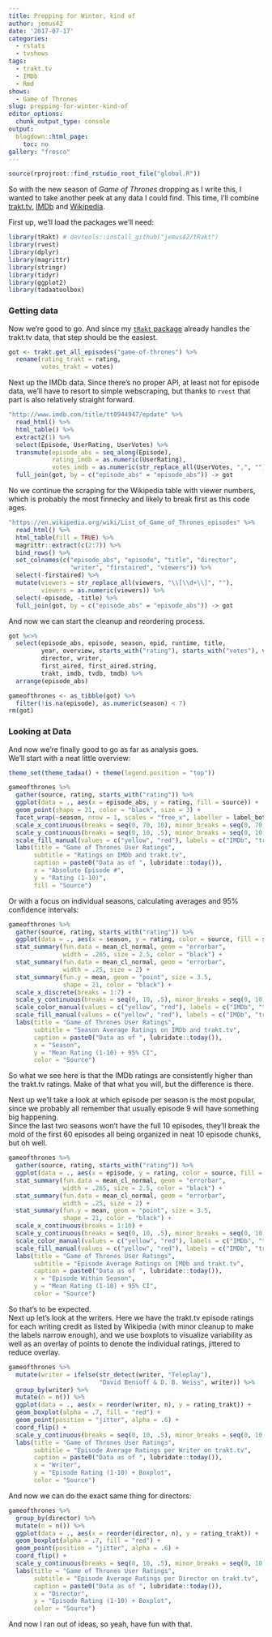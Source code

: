 ```yaml
---
title: Prepping for Winter, kind of
author: jemus42
date: '2017-07-17'
categories:
  - rstats
  - tvshows
tags:
  - trakt.tv
  - IMDb
  - Rmd
shows:
  - Game of Thrones
slug: prepping-for-winter-kind-of
editor_options:
  chunk_output_type: console
output:
  blogdown::html_page:
    toc: no
gallery: "fresco"
---
```


```r
source(rprojroot::find_rstudio_root_file("global.R"))
```


So with the new season of *Game of Thrones* dropping as I write this, I wanted to take another peek at any data I could find. This time, I'll combine [trakt.tv](https://trakt.tv), [IMDb](http://www.imdb.com/title/tt0944947/epdate) and [Wikipedia](https://en.wikipedia.org/wiki/List_of_Game_of_Thrones_episodes).

<!--more-->

First up, we'll load the packages we'll need:

```r
library(tRakt) # devtools::install_github("jemus42/tRakt")
library(rvest)
library(dplyr)
library(magrittr)
library(stringr)
library(tidyr)
library(ggplot2)
library(tadaatoolbox)
```

### Getting data

Now we're good to go. And since my [`tRakt` package](https://github.com/jemus42/tRakt) already handles the trakt.tv data, that step should be the easiest.

```r
got <- trakt.get_all_episodes("game-of-thrones") %>%
  rename(rating_trakt = rating,
         votes_trakt = votes)
```

Next up the IMDb data. Since there's no proper API, at least not for episode data, we'll have to resort to simple webscraping, but thanks to `rvest` that part is also relatively straight forward.

```r
"http://www.imdb.com/title/tt0944947/epdate" %>%
  read_html() %>%
  html_table() %>%
  extract2(1) %>%
  select(Episode, UserRating, UserVotes) %>%
  transmute(episode_abs = seq_along(Episode),
            rating_imdb = as.numeric(UserRating),
            votes_imdb = as.numeric(str_replace_all(UserVotes, ",", ""))) %>%
  full_join(got, by = c("episode_abs" = "episode_abs")) -> got
```

No we continue the scraping for the Wikipedia table with viewer numbers, which is probably the most finnecky and likely to break first as this code ages.

```r
"https://en.wikipedia.org/wiki/List_of_Game_of_Thrones_episodes" %>%
  read_html() %>%
  html_table(fill = TRUE) %>%
  magrittr::extract(c(2:7)) %>%
  bind_rows() %>%
  set_colnames(c("episode_abs", "episode", "title", "director",
                 "writer", "firstaired", "viewers")) %>%
  select(-firstaired) %>%
  mutate(viewers = str_replace_all(viewers, "\\[\\d+\\]", ""),
         viewers = as.numeric(viewers)) %>%
  select(-episode, -title) %>%
  full_join(got, by = c("episode_abs" = "episode_abs")) -> got
```

And now we can start the cleanup and reordering process.

```r
got %<>%
  select(episode_abs, episode, season, epid, runtime, title,
         year, overview, starts_with("rating"), starts_with("votes"), viewers,
         director, writer,
         first_aired, first_aired.string,
         trakt, imdb, tvdb, tmdb) %>%
  arrange(episode_abs)

gameofthrones <- as_tibble(got) %>% 
  filter(!is.na(episode), as.numeric(season) < 7)
rm(got)
```

### Looking at Data

And now we're finally good to go as far as analysis goes.  
We'll start with a neat little overview:

```r
theme_set(theme_tadaa() + theme(legend.position = "top"))

gameofthrones %>%
  gather(source, rating, starts_with("rating")) %>% 
  ggplot(data = ., aes(x = episode_abs, y = rating, fill = source)) +
  geom_point(shape = 21, color = "black", size = 3) +
  facet_wrap(~season, nrow = 1, scales = "free_x", labeller = label_both) +
  scale_x_continuous(breaks = seq(0, 70, 10), minor_breaks = seq(0, 70, 5)) +
  scale_y_continuous(breaks = seq(0, 10, .5), minor_breaks = seq(0, 10, .1)) +
  scale_fill_manual(values = c("yellow", "red"), labels = c("IMDb", "trakt.tv")) +
  labs(title = "Game of Thrones User Ratings",
       subtitle = "Ratings on IMDb and trakt.tv",
       caption = paste0("Data as of ", lubridate::today()),
       x = "Absolute Episode #",
       y = "Rating (1-10)",
       fill = "Source")
```

Or with a focus on individual seasons, calculating averages and 95% confidence intervals:

```r
gameofthrones %>%
  gather(source, rating, starts_with("rating")) %>% 
  ggplot(data = ., aes(x = season, y = rating, color = source, fill = source)) +
  stat_summary(fun.data = mean_cl_normal, geom = "errorbar", 
               width = .265, size = 2.5, color = "black") +
  stat_summary(fun.data = mean_cl_normal, geom = "errorbar", 
               width = .25, size = 2) +
  stat_summary(fun.y = mean, geom = "point", size = 3.5, 
               shape = 21, color = "black") +
  scale_x_discrete(breaks = 1:7) +
  scale_y_continuous(breaks = seq(0, 10, .5), minor_breaks = seq(0, 10, .1)) +
  scale_color_manual(values = c("yellow", "red"), labels = c("IMDb", "trakt.tv")) +
  scale_fill_manual(values = c("yellow", "red"), labels = c("IMDb", "trakt.tv"), guide = F) +
  labs(title = "Game of Thrones User Ratings",
       subtitle = "Season Average Ratings on IMDb and trakt.tv",
       caption = paste0("Data as of ", lubridate::today()),
       x = "Season",
       y = "Mean Rating (1-10) + 95% CI",
       color = "Source")
```

So what we see here is that the IMDb ratings are consistently higher than the trakt.tv ratings. Make of that what you will, but the difference is there.

Next up we'll take a look at which episode per season is the most popular, since we probably all remember that usually episode 9 will have something big happening.  
Since the last two seasons won't have the full 10 episodes, they'll break the mold of the first 60 episodes all being organized in neat 10 episode chunks, but oh well.

```r
gameofthrones %>%
  gather(source, rating, starts_with("rating")) %>% 
  ggplot(data = ., aes(x = episode, y = rating, color = source, fill = source)) +
  stat_summary(fun.data = mean_cl_normal, geom = "errorbar", 
               width = .265, size = 2.5, color = "black") +
  stat_summary(fun.data = mean_cl_normal, geom = "errorbar", 
               width = .25, size = 2) +
  stat_summary(fun.y = mean, geom = "point", size = 3.5, 
               shape = 21, color = "black") +
  scale_x_continuous(breaks = 1:10) +
  scale_y_continuous(breaks = seq(0, 10, .5), minor_breaks = seq(0, 10, .1)) +
  scale_color_manual(values = c("yellow", "red"), labels = c("IMDb", "trakt.tv")) +
  scale_fill_manual(values = c("yellow", "red"), labels = c("IMDb", "trakt.tv"), guide = F) +
  labs(title = "Game of Thrones User Ratings",
       subtitle = "Episode Average Ratings on IMDb and trakt.tv",
       caption = paste0("Data as of ", lubridate::today()),
       x = "Episode Within Season",
       y = "Mean Rating (1-10) + 95% CI",
       color = "Source")
```

So that's to be expected.  
Next up let's look at the writers. Here we have the trakt.tv episode ratings for each writing credit as listed by Wikipedia (with minor cleanup to make the labels narrow enough), and we use boxplots to visualize variability as well as an overlay of points to denote the individual ratings, jittered to reduce overlay.

```r
gameofthrones %>%
  mutate(writer = ifelse(str_detect(writer, "Teleplay"), 
                         "David Benioff & D. B. Weiss", writer)) %>%
  group_by(writer) %>%
  mutate(n = n()) %>%
  ggplot(data = ., aes(x = reorder(writer, n), y = rating_trakt)) +
  geom_boxplot(alpha = .7, fill = "red") +
  geom_point(position = "jitter", alpha = .6) +
  coord_flip() +
  scale_y_continuous(breaks = seq(0, 10, .5), minor_breaks = seq(0, 10, .1)) +
  labs(title = "Game of Thrones User Ratings",
       subtitle = "Episode Average Ratings per Writer on trakt.tv",
       caption = paste0("Data as of ", lubridate::today()),
       x = "Writer",
       y = "Episode Rating (1-10) + Boxplot",
       color = "Source")
```

And now we can do the exact same thing for directors:

```r
gameofthrones %>%
  group_by(director) %>%
  mutate(n = n()) %>%
  ggplot(data = ., aes(x = reorder(director, n), y = rating_trakt)) +
  geom_boxplot(alpha = .7, fill = "red") +
  geom_point(position = "jitter", alpha = .6) +
  coord_flip() +
  scale_y_continuous(breaks = seq(0, 10, .5), minor_breaks = seq(0, 10, .1)) +
  labs(title = "Game of Thrones User Ratings",
       subtitle = "Episode Average Ratings per Director on trakt.tv",
       caption = paste0("Data as of ", lubridate::today()),
       x = "Director",
       y = "Episode Rating (1-10) + Boxplot",
       color = "Source")
```

And now I ran out of ideas, so yeah, have fun with that.
